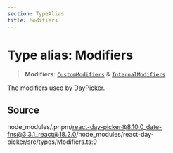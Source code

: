 ```yaml
---
section: TypeAlias
title: Modifiers
---
```


# Type alias: Modifiers

> **Modifiers**: [`CustomModifiers`](/docs/api/main/type-aliases/CustomModifiers.mdx) & [`InternalModifiers`](/docs/api/main/type-aliases/InternalModifiers.mdx)

The modifiers used by DayPicker.

## Source

node\_modules/.pnpm/react-day-picker@8.10.0\_date-fns@3.3.1\_react@18.2.0/node\_modules/react-day-picker/src/types/Modifiers.ts:9
